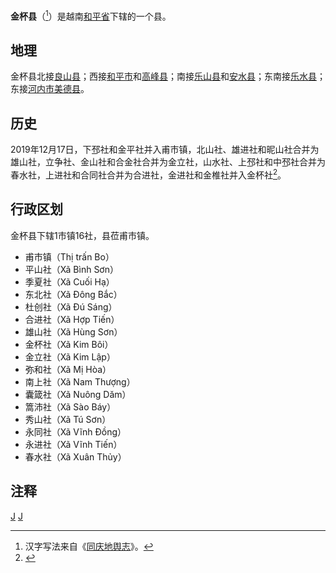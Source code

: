 {{Infobox Settlement
|name                   = 金杯县
|settlement_type        = 县
|official_name          = 
|other_name             = 
|native_name            = {{lang|vi|Huyện Kim Bôi}}
|nickname               = 
|motto                  = 
|image_skyline          = Hòa Bình Province, Kim Bôi District.jpg
|imagesize              = 
|image_caption          = 
|image_flag             = 
|flag_size              = 
|image_seal             = 
|seal_size              = 
|image_shield           = 
|shield_size            = 
|image_blank_emblem     = 
|blank_emblem_size      = 
|image_map              = {{Infobox mapframe|frame-width=250|zoom=10}}
|mapsize                = 
|map_caption            = 
|image_map1             = 
|mapsize1               = 
|map_caption1           = 
|pushpin_map            = Vietnam
|pushpin_label_position = bottom
|pushpin_map_caption    = 
|pushpin_map1           = 
|pushpin_label_position1= 
|pushpin_map_caption1   = 
|subdivision_type       = 国家
|subdivision_name       = {{flag|Vietnam}}
|subdivision_type1      = [[越南行政区划|省]]
|subdivision_name1      = [[和平省|和平省]]
|subdivision_type2      = 行政区划
|subdivision_name2      = 1市镇16社
|subdivision_type3      = 
|subdivision_name3      = 
|seat_type              = 县莅
|seat                   = {{link-vi|甫市镇|Bo (thị trấn)}}
|government_type        = 
|leader_title           = 
|leader_name            = 
|leader_title1          = 
|leader_name1           = 
|established_title      = 
|established_date       = 
|area_magnitude         = 
|unit_pref              = 
|area_footnotes         = 
|area_total_km2         = 549.50
|area_land_km2          = 
|area_water_km2         = 
|area_water_percent     = 
|area_urban_km2         = 
|area_metro_km2         = 
|population_as_of       = 2019年
|population_footnotes   = 
|population_note        = 
|population_total       = 120140
|population_density_km2 = auto
|population_metro             = 
|population_density_metro_km2 = 
|population_urban             = 
|population_density_urban_km2 = 
|timezone               = [[越南标准时间|越南标准时间]]
|utc_offset             = +7
|elevation_footnotes    = 
|elevation_m            = 
|coor_type              = 
|coordinates            = 
|postal_code_type       = 
|postal_code            = 
|area_code              = 
|website                = [http://kimboi.hoabinh.gov.vn 金杯县电子信息门户网站]
|footnotes              = 
}}
'''金杯县'''（{{vie|v='''Huyện Kim Bôi'''|hn=縣金盃}}<ref>汉字写法来自《[[同庆地舆志|同庆地舆志]]》。</ref>）是越南[[和平省|和平省]]下辖的一个县。

==地理==
金杯县北接[[良山县|良山县]]；西接[[和平市|和平市]]和[[高峰县|高峰县]]；南接[[乐山县|乐山县]]和[[安水县|安水县]]；东南接[[乐水县|乐水县]]；东接[[河内市|河内市]][[美德县|美德县]]。

==历史==
2019年12月17日，下邳社和金平社并入甫市镇，北山社、雄进社和昵山社合并为雄山社，立争社、金山社和合金社合并为金立社，山水社、上邳社和中邳社合并为春水社，上进社和合同社合并为合进社，金进社和金椎社并入金杯社<ref>{{Cite web |url=http://vanban.chinhphu.vn/portal/page/portal/chinhphu/hethongvanban?mode=detail&document_id=198695 |title=Nghị quyết số 830/NQ-UBTVQH14 của ỦY BAN THƯỜNG VỤ QUỐC HỘI : Về việc sắp xếp các đơn vị hành chính cấp huyện, cấp xã thuộc tỉnh Hòa Bình |accessdate=2019-12-29 |archive-date=2020-04-01 |archive-url=https://web.archive.org/web/20200401122415/http://vanban.chinhphu.vn/portal/page/portal/chinhphu/hethongvanban?mode=detail&document_id=198695 |dead-url=no }}</ref>。

==行政区划==
金杯县下辖1市镇16社，县莅甫市镇。
*甫市镇（Thị trấn Bo）
*平山社（Xã Bình Sơn）
*季夏社（Xã Cuối Hạ）
*东北社（Xã Đông Bắc）
*杜创社（Xã Đú Sáng）
*合进社（Xã Hợp Tiến）
*雄山社（Xã Hùng Sơn）
*金杯社（Xã Kim Bôi）
*金立社（Xã Kim Lập）
*弥和社（Xã Mị Hòa）
*南上社（Xã Nam Thượng）
*囊箴社（Xã Nuông Dăm）
*篙沛社（Xã Sào Báy）
*秀山社（Xã Tú Sơn）
*永同社（Xã Vĩnh Đồng）
*永进社（Xã Vĩnh Tiến）
*春水社（Xã Xuân Thủy）

==注释==
{{reflist}}

{{和平省行政区划}}
{{越南西北部之县市镇区域划分}}

[[Category:越南县份|J]]
[[Category:和平省|J]]